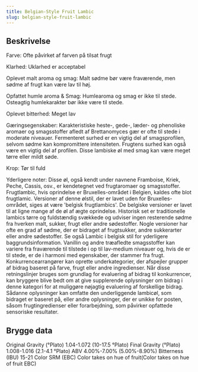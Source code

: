 ```yaml
---
title: Belgian-Style Fruit Lambic
slug: belgian-style-fruit-lambic
---
```


## Beskrivelse
Farve: Ofte påvirket af farven på tilsat frugt

Klarhed: Uklarhed er acceptabel

Oplevet malt aroma og smag: Malt sødme bør være fraværende, men sødme af frugt kan være lav til høj.

Opfattet humle aroma &amp; Smag: Humlearoma og smag er ikke til stede. Osteagtig humlekarakter bør ikke være til stede.

Oplevet bitterhed: Meget lav

Gæringsegenskaber: Karakteristiske heste-, gede-, læder- og phenoliske aromaer og smagsstoffer afledt af Brettanomyces gær er ofte til stede i moderate niveauer. Fermenteret surhed er en vigtig del af smagsprofilen, selvom sødme kan kompromittere intensiteten. Frugtens surhed kan også være en vigtig del af profilen. Disse lambiske øl med smag kan være meget tørre eller mildt søde.

Krop: Tør til fuld

Yderligere noter: Disse øl, også kendt under navnene Framboise, Kriek, Peche, Cassis, osv., er kendetegnet ved frugtaromaer og smagsstoffer. Frugtlambic, hvis oprindelse er Bruxelles-området i Belgien, kaldes ofte blot frugtlamic. Versioner af denne ølstil, der er lavet uden for Bruxelles-området, siges at være &#39;belgisk frugtlambics&#39;. De belgiske versioner er lavet til at ligne mange af de øl af ægte oprindelse. Historisk set er traditionelle lambics tørre og fuldstændig svækkede og udviser ingen resterende sødme fra hverken malt, sukker, frugt eller andre sødestoffer. Nogle versioner har ofte en grad af sødme, der er bidraget af frugtsukker, andre sukkerarter eller andre sødestoffer. Se også Lambic i belgisk stil for yderligere baggrundsinformation. Vanillin og andre træafledte smagsstoffer kan variere fra fraværende til tilstede i op til lav-medium niveauer og, hvis de er til stede, er de i harmoni med egenskaber, der stammer fra frugt.						Konkurrencearrangører kan oprette underkategorier, der afspejler grupper af bidrag baseret på farve, frugt eller andre ingredienser. Når disse retningslinjer bruges som grundlag for evaluering af bidrag til konkurrencer, kan bryggere blive bedt om at give supplerende oplysninger om bidrag i denne kategori for at muliggøre nøjagtig evaluering af forskellige bidrag. Sådanne oplysninger kan omfatte den underliggende lambicøl, som bidraget er baseret på, eller andre oplysninger, der er unikke for posten, såsom frugtingredienser eller forarbejdning, som påvirker opfattede sensoriske resultater.



## Brygge data
Original Gravity (°Plato) 1.04-1.072 (10-17.5 °Plato)
Final Gravity  (°Plato) 1.008-1.016 (2.1-4.1 °Plato)
ABV 4.00%-7.00% (5.00%-8.90%)
Bitterness (IBU) 15-21
Color SRM (EBC) Color takes on hue of fruit(Color takes on hue of fruit EBC)					

